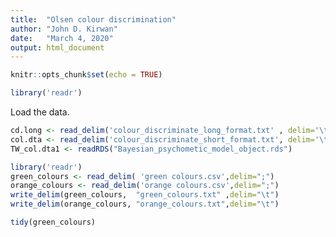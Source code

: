 ```yaml
---
title:  "Olsen colour discrimination"
author: "John D. Kirwan"
date:   "March 4, 2020"
output: html_document
---
```


```r
knitr::opts_chunk$set(echo = TRUE)
```


```r
library('readr')
```

Load the data.

```r
cd.long <- read_delim('colour_discriminate_long_format.txt' , delim='\t')
col.dta <- read_delim('colour_discriminate_short_format.txt', delim='\t')
TW_col.dta1 <- readRDS("Bayesian_psychometic_model_object.rds")
```



```r
library('readr')
green_colours <- read_delim( 'green colours.csv',delim=";")
orange_colours <- read_delim('orange colours.csv',delim=";")
write_delim(green_colours,  "green_colours.txt" ,delim="\t")
write_delim(orange_colours, "orange_colours.txt",delim="\t")
```




```r
tidy(green_colours)
```



